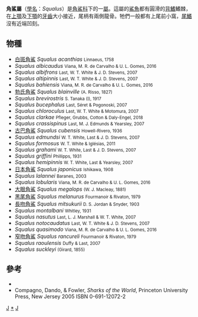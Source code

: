 {{Automatic taxobox
| fossil_range = {{fossil_range|83|0|ref=<ref>{{cite journal
  | last = Sepkoski
  | first = J.J.Jr
  | authorlink = 
  | coauthors = 
  | title = A Compendium of Fossil Marine Animal Genera
  | journal = Bulletins of American Paleontology
  | volume = 363
  | issue = 
  | pages = 1–560
  | publisher = 
  | location = 
  | year = 2002
  | url = http://strata.ummp.lsa.umich.edu/jack/showgenera.php?taxon=611&rank=class
  | doi = 
  | id = 
  | access-date = 2020-03-28
  | archive-date = 2011-07-23
  | archive-url = https://web.archive.org/web/20110723131237/http://strata.ummp.lsa.umich.edu/jack/showgenera.php?taxon=611&rank=class
  | dead-url = no
  }}</ref>}}
| taxon = Squalus
| image = Squalus_acanthias.jpg
| image_caption = [[白斑角鯊|白斑角鯊]]（''Squalus acanthias''）
| authority = [[卡爾·林奈|Linnaeus]], 1758
| subdivision_ranks = [[種|種]]
| subdivision = *參見內文
}}

'''角鯊屬'''（[[學名|學名]]：''Squalus''）是[[角鯊科|角鯊科]]下的一[[屬|屬]]。這屬的[[鯊魚|鯊魚]]都有圓滑的[[背鰭|背鰭]]鰭棘，在[[上顎|上顎]]及[[下顎|下顎]]的[[牙齒|牙齒]]大小接近，尾柄有兩側龍骨。牠們一般都有上尾前小窩，[[尾鰭|尾鰭]]沒有近端凹刻。

==物種==
*[[白斑角鯊|白斑角鯊]] ''Squalus acanthias'' <small>Linnaeus, 1758</small>
* ''Squalus albicaudus'' <small>Viana, M. R. de Carvalho & U. L. Gomes, 2016</small>
* ''Squalus albifrons'' <small>Last, W. T. White & J. D. Stevens, 2007</small>
* ''Squalus altipinnis'' <small>Last, W. T. White & J. D. Stevens, 2007</small>
* ''Squalus bahiensis'' <small>Viana, M. R. de Carvalho & U. L. Gomes, 2016</small>
*[[勃氏角鯊|勃氏角鯊]] ''Squalus blainville'' <small>(A. Risso, 1827)</small>
* ''Squalus brevirostris'' <small>S. Tanaka (I), 1917</small>
* ''Squalus bucephalus'' <small>Last, Séret & Pogonoski, 2007</small>
* ''Squalus chloroculus'' <small>Last, W. T. White & Motomura, 2007</small>
* ''Squalus clarkae'' <small>Pfleger, Grubbs, Cotton & Daly-Engel, 2018</small>
* ''Squalus crassispinus'' <small>Last, M. J. Edmunds & Yearsley, 2007</small>
*[[古巴角鯊|古巴角鯊]] ''Squalus cubensis'' <small>Howell-Rivero, 1936</small>
* ''Squalus edmundsi'' <small>W. T. White, Last & J. D. Stevens, 2007</small>
* ''Squalus formosus'' <small>W. T. White & Iglésias, 2011</small>
* ''Squalus grahami'' <small>W. T. White, Last & J. D. Stevens, 2007</small>
* ''Squalus griffini'' <small>Phillipps, 1931</small>
* ''Squalus hemipinnis'' <small>W. T. White, Last & Yearsley, 2007</small>
*[[日本角鯊|日本角鯊]] ''Squalus japonicus'' <small>Ishikawa, 1908</small>
* ''Squalus lalannei'' <small>Baranes, 2003</small>
* ''Squalus lobularis'' <small>Viana, M. R. de Carvalho & U. L. Gomes, 2016</small>
*[[大眼角鯊|大眼角鯊]] ''Squalus megalops'' <small>(W. J. Macleay, 1881)</small>
*[[黑尾角鯊|黑尾角鯊]] ''Squalus melanurus'' <small>Fourmanoir & Rivaton, 1979</small>
*[[長吻角鯊|長吻角鯊]] ''Squalus mitsukurii'' <small>D. S. Jordan & Snyder, 1903</small>
* ''Squalus montalbani'' <small>Whitley, 1931</small>
* ''Squalus nasutus'' <small>Last, L. J. Marshall & W. T. White, 2007</small>
* ''Squalus notocaudatus'' <small>Last, W. T. White & J. D. Stevens, 2007</small>
* ''Squalus quasimodo'' <small>Viana, M. R. de Carvalho & U. L. Gomes, 2016</small>
*[[窄吻角鯊|窄吻角鯊]] ''Squalus rancureli''  <small>Fourmanoir & Rivaton, 1979</small>
* ''Squalus raoulensis'' <small>Duffy & Last, 2007</small>
* ''Squalus suckleyi'' <small>(Girard, 1855)</small>
==參考==
* {{ITIS|ID=160616|taxon=Squalus |year=2006|date=4 May}}
* Compagno, Dando, & Fowler, ''Sharks of the World'', Princeton University Press, New Jersey 2005 ISBN 0-691-12072-2
{{Reflist}}

{{Taxonbar|from=Q737224}}

[[Category:1758年描述的分类群|J]]
[[Category:角鯊屬|*]]
[[Category:卡尔·林奈命名的生物分类|J]]